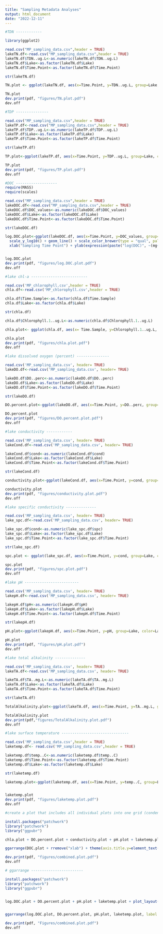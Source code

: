 ```yaml
---
title: "Sampling Metadata Analyses"
output: html_document
date: "2022-12-11"
---
```





```r
#TDN ------------

library(ggplot2)

read.csv("MP_sampling_data.csv",header = TRUE)
lakeTN.df<-read.csv("MP_sampling_data.csv",header = TRUE)
lakeTN.df$TDN..ug.L<-as.numeric(lakeTN.df$TDN..ug.L)
lakeTN.df$Lake<-as.factor(lakeTN.df$Lake)
lakeTN.df$Time.Point<-as.factor(lakeTN.df$Time.Point)

str(lakeTN.df)

TN.plot <- ggplot(lakeTN.df, aes(x=Time.Point, y=TDN..ug.L, group=Lake, color=Lake)) + geom_line() + scale_color_brewer(type = "qual", palette = "Dark2") + xlab("Sampling Time Point") + ylab(expression(paste("TDN", ~(mu*g~L^-1), sep = "")))

TN.plot
dev.print(pdf, "figures/TN.plot.pdf")
dev.off
```
```r
#TDP ---------------

read.csv("MP_sampling_data.csv",header = TRUE)
lakeTP.df<-read.csv("MP_sampling_data.csv",header = TRUE)
lakeTP.df$TDP..ug.L<-as.numeric(lakeTP.df$TDP..ug.L)
lakeTP.df$Lake<-as.factor(lakeTP.df$Lake)
lakeTP.df$Time.Point<-as.factor(lakeTP.df$Time.Point)

str(lakeTP.df)

TP.plot<-ggplot(lakeTP.df, aes(x=Time.Point, y=TDP..ug.L, group=Lake, color=Lake)) + geom_line() + scale_color_brewer(type = "qual", palette = "Dark2") + xlab("Sampling Time Point") + ylab(expression(paste("TDP", ~(mu*g~L^-1), sep = "")))

TP.plot
dev.print(pdf, "figures/TP.plot.pdf")
dev.off
```

```r
#DOC -------------------
require(MASS)
require(scales)

read.csv("MP_sampling_data.csv",header = TRUE)
lakeDOC.df<-read.csv("MP_sampling_data.csv",header = TRUE)
lakeDOC.df$DOC_values<-as.numeric(lakeDOC.df$DOC_values)
lakeDOC.df$Lake<-as.factor(lakeDOC.df$Lake)
lakeDOC.df$Time.Point<-as.factor(lakeDOC.df$Time.Point)

str(lakeDOC.df)

log.DOC.plot<-ggplot(lakeDOC.df, aes(x=Time.Point, y=DOC_values, group=Lake, color=Lake)) +
  scale_y_log10() + geom_line() + scale_color_brewer(type = "qual", palette = "Dark2") + 
  xlab("Sampling Time Point") + ylab(expression(paste("log(DOC)", ~(mg~L^-1), sep = "")))


log.DOC.plot
dev.print(pdf, "figures/log.DOC.plot.pdf")
dev.off
```



```r
#lake chl-a --------------------------

read.csv('MP_chlorophyll.csv',header = TRUE)
chla.df<-read.csv('MP_chlorophyll.csv',header = TRUE)

chla.df$Time.Sample<-as.factor(chla.df$Time.Sample)
chla.df$Lake<-as.factor(chla.df$Lake)

str(chla.df)

chla.df$Chlorophyll.1..ug.L<-as.numeric(chla.df$Chlorophyll.1..ug.L)

chla.plot<- ggplot(chla.df, aes(x= Time.Sample, y=Chlorophyll.1..ug.L, group=Lake, color=Lake)) + geom_line() + scale_color_brewer(type = "qual", palette = "Dark2") + xlab("Sampling Time Point") + theme(axis.text = element_text(size=7)) +  ylab(expression(paste("Chlorophyll-a", ~(mu*g~ L^-1), sep = "")))

chla.plot
dev.print(pdf, "figures/chla.plot.pdf")
dev.off

```


```r
#lake dissolved oxygen (percent) ---------------

read.csv('MP_sampling_data.csv', header= TRUE)
lakeDO.df<-read.csv('MP_sampling_data.csv', header= TRUE)

lakeDO.df$DO..perc<-as.numeric(lakeDO.df$DO..perc)
lakeDO.df$Lake<-as.factor(lakeDO.df$Lake)
lakeDO.df$Time.Point<-as.factor(lakeDO.df$Time.Point)

str(lakeDO.df)

DO.percent.plot<-ggplot(lakeDO.df, aes(x=Time.Point, y=DO..perc, group=Lake, color=Lake)) + geom_line() + scale_color_brewer(type = "qual", palette = "Dark2") + xlab("Sampling Time Point") + ylab("DO (%)")

DO.percent.plot
dev.print(pdf, "figures/DO.percent.plot.pdf")
dev.off


```
```r
#lake conductivity ------------

read.csv('MP_sampling_data.csv', header= TRUE)
lakeCond.df<-read.csv('MP_sampling_data.csv', header= TRUE)

lakeCond.df$cond<-as.numeric(lakeCond.df$cond)
lakeCond.df$Lake<-as.factor(lakeCond.df$Lake)
lakeCond.df$Time.Point<-as.factor(lakeCond.df$Time.Point)

str(lakeCond.df)

conductivity.plot<-ggplot(lakeCond.df, aes(x=Time.Point, y=cond, group=Lake, color=Lake)) + geom_line() + scale_color_brewer(type = "qual", palette = "Dark2") + xlab("Sampling Time Point") + ylab("Conductivity(S)")

conductivity.plot
dev.print(pdf, "figures/conductivity.plot.pdf")
dev.off
```
```r
#lake specific conductivity --------------

read.csv('MP_sampling_data.csv', header= TRUE)
lake_spc.df<-read.csv('MP_sampling_data.csv', header= TRUE)

lake_spc.df$cond<-as.numeric(lake_spc.df$spc)
lake_spc.df$Lake<-as.factor(lake_spc.df$Lake)
lake_spc.df$Time.Point<-as.factor(lake_spc.df$Time.Point)

str(lake_spc.df)

spc.plot <- ggplot(lake_spc.df, aes(x=Time.Point, y=cond, group=Lake, color=Lake)) + geom_line() + scale_color_brewer(type = "qual", palette = "Dark2") + ylab(expression(paste("spc", ~(mu*S~ cm^-1)))) + xlab("Sampling Time Point") + ylab("spc")

spc.plot
dev.print(pdf, "figures/spc.plot.pdf")
dev.off
```

```r
#lake pH -------------------------

read.csv('MP_sampling_data.csv', header= TRUE)
lakepH.df<-read.csv('MP_sampling_data.csv', header= TRUE)

lakepH.df$pH<-as.numeric(lakepH.df$pH)
lakepH.df$Lake<-as.factor(lakepH.df$Lake)
lakepH.df$Time.Point<-as.factor(lakepH.df$Time.Point)

str(lakepH.df)

pH.plot<-ggplot(lakepH.df, aes(x=Time.Point, y=pH, group=Lake, color=Lake)) + geom_line() + scale_color_brewer(type = "qual", palette = "Dark2") + xlab("Sampling Time Point")

pH.plot
dev.print(pdf, "figures/pH.plot.pdf")
dev.off
```


```r
#lake total alkalinity --------------

read.csv('MP_sampling_data.csv', header= TRUE)
lakeTA.df<-read.csv('MP_sampling_data.csv', header= TRUE)

lakeTA.df$TA..mg.L<-as.numeric(lakeTA.df$TA..mg.L)
lakeTA.df$Lake<-as.factor(lakeTA.df$Lake)
lakeTA.df$Time.Point<-as.factor(lakeTA.df$Time.Point)

str(lakeTA.df)

TotalAlkalinity.plot<-ggplot(lakeTA.df, aes(x=Time.Point, y=TA..mg.L, group=Lake, color=Lake)) + geom_line() + scale_color_brewer(type = "qual", palette = "Dark2") + xlab("Sampling Time Point") +  ylab("Total Alkalinity (mg/L)")

TotalAlkalinity.plot
dev.print(pdf,"figures/TotalAlkalinity.plot.pdf")
dev.off
```





```r
#lake surface temperature -------------------------------

read.csv('MP_sampling_data.csv',header = TRUE)
laketemp.df<- read.csv('MP_sampling_data.csv',header = TRUE)

laketemp.df$temp..C<-as.numeric(laketemp.df$temp..C)
laketemp.df$Time.Point<-as.factor(laketemp.df$Time.Point)
laketemp.df$Lake<-as.factor(laketemp.df$Lake)

str(laketemp.df)

laketemp.plot<-ggplot(laketemp.df, aes(x=Time.Point, y=temp..C, group=Lake, color=Lake)) + geom_line() + scale_color_brewer(type = "qual", palette = "Dark2") + xlab("Sampling Time Point") + ylab("Temperature (°C)")


laketemp.plot
dev.print(pdf, "figures/laketemp.plot.pdf")
dev.off
```


```r

#create a plot that includes all individual plots into one grid (condense all above plots into one figure)

install.packages("patchwork")
library("patchwork")
library("ggpubr")

chla.plot + DO.percent.plot + conductivity.plot + pH.plot + laketemp.plot + TotalAlkalinity.plot + TN.plot + TP.plot + DOC.plot + plot_layout(guides="collect") 

ggarrange(DOC.plot + rremove("xlab") + theme(axis.title.y=element_text(size=8)), chla.plot + rremove("xlab") + theme(axis.title.y=element_text(size=8)), DO.percent.plot + rremove("xlab") + theme(axis.title.y=element_text(size=8)), conductivity.plot + rremove("xlab") + theme(axis.title.y=element_text(size=8)), pH.plot + rremove("xlab") + theme(axis.title.y=element_text(size=8)), laketemp.plot + rremove("xlab") + theme(axis.title.y=element_text(size=8)), TP.plot + rremove("xlab") + theme(axis.title.y=element_text(size=8)), TN.plot + rremove("xlab") + theme(axis.title.y=element_text(size=8)), plot_layout(guides="collect"), labels=NULL, common.legend = TRUE, legend="bottom", align="hv", font.label = list(size=10, color="black", family=NULL, position="top", labels="auto"))

dev.print(pdf, "figures/combined.plot.pdf")
dev.off
```

```r
# ggarrange ------------------------

install.packages("patchwork")
library("patchwork")
library("ggpubr")


log.DOC.plot + DO.percent.plot + pH.plot + laketemp.plot + plot_layout(guides="collect")


ggarrange(log.DOC.plot, DO.percent.plot, pH.plot, laketemp.plot, label.x = "Sampling Time Point", common.legend = TRUE, legend="bottom", nrow = 2, ncol = 2)

dev.print(pdf, "Figures/combined.plot.pdf")
dev.off
```




